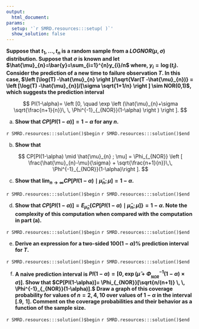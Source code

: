 ```yaml
---
output:
  html_document:
params:
  setup: '`r SMRD.resources:::setup( )`'
  show_solution: false
---
```


__Suppose that $t_{1}, \dots, t_{n}$ is a random sample from a $LOGNOR(\mu, \sigma)$ distribution.  Suppose that $\sigma$ is known and let $\hat{\mu}_{n}=\bar{y}=\sum_{i=1}^{n}y_{i}/n$ where, $y_{i}=\log(t_{i})$.  Consider the prediction of a new time to failure observation $T$.  In this case, $\left [\log(T) -\hat{\mu}_{n} \right ]/\sqrt{Var(T -\hat{\mu}_{n})} = \left [\log(T) -\hat{\mu}_{n}]/[\sigma \sqrt{1+1/n} \right ] \sim NOR(0,1)$, which suggests the prediction interval__

$$
PI(1-\alpha)= \left [0, \quad \exp \left (\hat{\mu}_{n}+\sigma \sqrt{\frac{n+1}{n}}\, \,  	\Phi^{-1}_{_{NOR}}(1-\alpha) \right ) \right ]. 
$$ 
 
a. __Show that $CP[PI(1-\alpha)]=1-\alpha$ for any $n$.__

`r SMRD.resources:::solution()$begin`
`r SMRD.resources:::solution()$end`

b. __Show that__

$$
CP[PI(1-\alpha) \mid \hat{\mu}_{n} ; \mu] = \Phi_{_{NOR}} \left [
\frac{\hat{\mu}_{n}-\mu}{\sigma} + \sqrt{\frac{n+1}{n}}\,\,
\Phi^{-1}_{_{NOR}}(1-\alpha)\right ]. 
$$ 

c. __Show that $\lim_{n \to \infty}CP[PI(1-\alpha) \mid \hat{\mu}_{n} ; \mu]=1-\alpha$.__

`r SMRD.resources:::solution()$begin`
`r SMRD.resources:::solution()$end`

d. __Show that $CP[PI(1-\alpha)] =E_{\hat{\mu}_{n}} \left \{CP[PI(1-\alpha) \mid \hat{\mu}_{n} ; \mu] \right \}=1-\alpha$. Note the complexity of this computation when compared with the computation in part (a).__

`r SMRD.resources:::solution()$begin`
`r SMRD.resources:::solution()$end`

e. __Derive an expression for a two-sided $100(1-\alpha)\%$ prediction interval for $T$.__

`r SMRD.resources:::solution()$begin`
`r SMRD.resources:::solution()$end`

f. __A naive prediction interval is $PI(1-\alpha)=[0, \exp(\hat{\mu}+ \Phi^{-1}_{_{NOR}}(1-\alpha) \times \sigma)]$.  Show that $CP[PI(1-\alpha)]= \Phi_{_{NOR}}[\sqrt{n/(n+1)} \, \, \Phi^{-1}_{_{NOR}}(1-\alpha)].$ Draw a graph of this coverage probability for values of $n=2,4,10$ over values of $1-\alpha$ in the interval $[.9,\,\, 1]$.  Comment on the coverage probabilities and their behavior as a function of the sample size.__

`r SMRD.resources:::solution()$begin`
`r SMRD.resources:::solution()$end`
